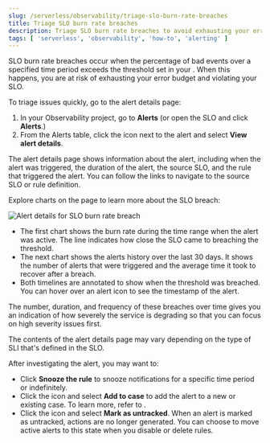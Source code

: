 ```yaml
---
slug: /serverless/observability/triage-slo-burn-rate-breaches
title: Triage SLO burn rate breaches
description: Triage SLO burn rate breaches to avoid exhausting your error budget and violating your SLO.
tags: [ 'serverless', 'observability', 'how-to', 'alerting' ]
---
```


<p><DocBadge template="technical preview" /></p>

SLO burn rate breaches occur when the percentage of bad events over a specified time period exceeds the threshold set in your <DocLink slug="/serverless/observability/create-slo-burn-rate-alert-rule" text="SLO burn rate rule"/>.
When this happens, you are at risk of exhausting your error budget and violating your SLO.

To triage issues quickly, go to the alert details page:

1. In your Observability project, go to **Alerts** (or open the SLO and click **Alerts**.)
2. From the Alerts table, click the <DocIcon type="boxesHorizontal" size="m" title="More actions" />
icon next to the alert and select **View alert details**.

The alert details page shows information about the alert, including when the alert was triggered,
the duration of the alert, the source SLO, and the rule that triggered the alert.
You can follow the links to navigate to the source SLO or rule definition.

Explore charts on the page to learn more about the SLO breach:

![Alert details for SLO burn rate breach](../images/slo-burn-rate-breach.png)

* The first chart shows the burn rate during the time range when the alert was active.
The line indicates how close the SLO came to breaching the threshold.
* The next chart shows the alerts history over the last 30 days.
It shows the number of alerts that were triggered and the average time it took to recover after a breach.
* Both timelines are annotated to show when the threshold was breached.
You can hover over an alert icon to see the timestamp of the alert.

The number, duration, and frequency of these breaches over time gives you an indication of how severely the service is degrading so that you can focus on high severity issues first.

<DocCallOut color="empty|warning|danger" title="Note">
    The contents of the alert details page may vary depending on the type of SLI that's defined in the SLO.
</DocCallOut>

After investigating the alert, you may want to:

* Click **Snooze the rule** to snooze notifications for a specific time period or indefinitely.
* Click the <DocIcon type="boxesVertical" size="m" title="Actions" /> icon and select **Add to case** to add the alert to a new or existing case. To learn more, refer to <DocLink slug="/serverless/observability/cases"/>.
* Click the <DocIcon type="boxesVertical" size="m" title="Actions" /> icon and select **Mark as untracked**.
When an alert is marked as untracked, actions are no longer generated.
You can choose to move active alerts to this state when you disable or delete rules.
